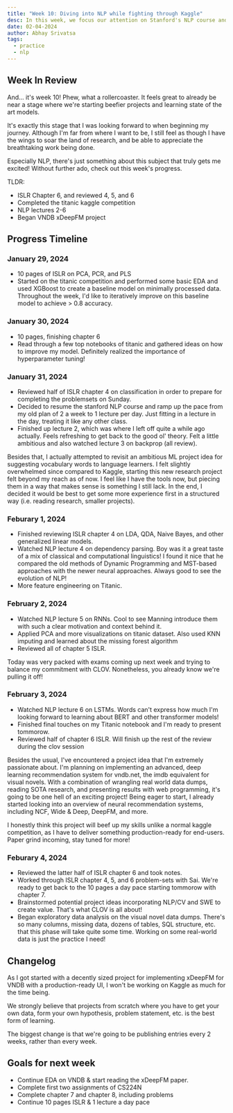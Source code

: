 ```yaml
---
title: "Week 10: Diving into NLP while fighting through Kaggle"
desc: In this week, we focus our attention on Stanford's NLP course and set forth on our own ambitious projects.
date: 02-04-2024
author: Abhay Srivatsa
tags:
  - practice
  - nlp
---
```

## Week In Review

And... it's week 10! Phew, what a rollercoaster. It feels great to already be near a stage where we're starting beefier projects and learning state of the art models. 

It's exactly this stage that I was looking forward to when beginning my journey. Although I'm far from where I want to be, I still feel as though I have the wings to soar the land of research, and be able to appreciate the breathtaking work being done. 

Especially NLP, there's just something about this subject that truly gets me excited! Without further ado, check out this week's progress.

TLDR:
- ISLR Chapter 6, and reviewed 4, 5, and 6
- Completed the titanic kaggle competition
- NLP lectures 2-6
- Began VNDB xDeepFM project

## Progress Timeline

### January 29, 2024

- 10 pages of ISLR on PCA, PCR, and PLS
- Started on the titanic competition and performed some basic EDA and used XGBoost to create a baseline model on minimally processed data. Throughout the week, I'd like to iteratively improve on this baseline model to achieve > 0.8 accuracy.
### January 30, 2024

- 10 pages, finishing chapter 6
- Read through a few top notebooks of titanic and gathered ideas on how to improve my model. Definitely realized the importance of hyperparameter tuning!
### January 31, 2024

- Reviewed half of ISLR chapter 4 on classification in order to prepare for completing the problemsets on Sunday.
- Decided to resume the stanford NLP course and ramp up the pace from my old plan of 2 a week to 1 lecture per day. Just fitting in a lecture in the day, treating it like any other class.
- Finished up lecture 2, which was where I left off quite a while ago actually. Feels refreshing to get back to the good ol' theory. Felt a little ambitious and also watched lecture 3 on backprop (all review).

Besides that, I actually attempted to revisit an ambitious ML project idea for suggesting vocabulary words to language learners. I felt slightly overwhelmed since compared to Kaggle, starting this new research project felt beyond my reach as of now. I feel like I have the tools now, but piecing them in a way that makes sense is something I still lack. In the end, I decided it would be best to get some more experience first in a structured way (i.e. reading research, smaller projects).
### Feburary 1, 2024

- Finished reviewing ISLR chapter 4 on LDA, QDA, Naive Bayes, and other generalized linear models.
- Watched NLP lecture 4 on dependency parsing. Boy was it a great taste of a mix of classical and computational linguistics! I found it nice that he compared the old methods of Dynamic Programming and MST-based approaches with the newer neural approaches. Always good to see the evolution of NLP!
- More feature engineering on Titanic.
### February 2, 2024

- Watched NLP lecture 5 on RNNs. Cool to see Manning introduce them with such a clear motivation and context behind it.
- Applied PCA and more visualizations on titanic dataset. Also used KNN imputing and learned about the missing forest algorithm
- Reviewed all of chapter 5 ISLR.

Today was very packed with exams coming up next week and trying to balance my commitment with CLOV. Nonetheless, you already know we're pulling it off!
### February 3, 2024

- Watched NLP lecture 6 on LSTMs. Words can't express how much I'm looking forward to learning about BERT and other transformer models!
- Finished final touches on my Titanic notebook and I'm ready to present tommorow.
- Reviewed half of chapter 6 ISLR. Will finish up the rest of the review during the clov session

Besides the usual, I've encountered a project idea that I'm extremely passionate about. I'm planning on implementing an advanced, deep learning recommendation system for vndb.net, the imdb equivalent for visual novels. With a combination of wrangling real world data dumps, reading SOTA research, and presenting results with web programming, it's going to be one hell of an exciting project! Being eager to start, I already started looking into an overview of neural recommendation systems, including NCF, Wide & Deep, DeepFM, and more. 

I honestly think this project will beef up my skills unlike a normal kaggle competition, as I have to deliver something production-ready for end-users. Paper grind incoming, stay tuned for more!
### Feburary 4, 2024

- Reviewed the latter half of ISLR chapter 6 and took notes.
- Worked through ISLR chapter 4, 5, and 6 problem-sets with Sai. We're ready to get back to the 10 pages a day pace starting tommorow with chapter 7.
- Brainstormed potential project ideas incorporating NLP/CV and SWE to create value. That's what CLOV is all about!
- Began exploratory data analysis on the visual novel data dumps. There's so many columns, missing data, dozens of tables, SQL structure, etc. that this phase will take quite some time. Working on some real-world data is just the practice I need!
## Changelog

As I got started with a decently sized project for implementing xDeepFM for VNDB with a production-ready UI, I won't be working on Kaggle as much for the time being.

We strongly believe that projects from scratch where you have to get your own data, form your own hypothesis, problem statement, etc. is the best form of learning. 

The biggest change is that we're going to be publishing entries every 2 weeks, rather than every week.
## Goals for next week

- Continue EDA on VNDB & start reading the xDeepFM paper.
- Complete first two assignments of CS224N
- Complete chapter 7 and chapter 8, including problems
- Continue 10 pages ISLR & 1 lecture a day pace